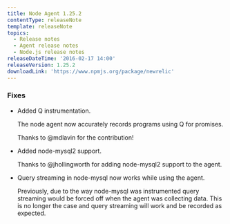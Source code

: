 ```yaml
---
title: Node Agent 1.25.2
contentType: releaseNote
template: releaseNote
topics:
  - Release notes
  - Agent release notes
  - Node.js release notes
releaseDateTime: '2016-02-17 14:00'
releaseVersion: 1.25.2
downloadLink: 'https://www.npmjs.org/package/newrelic'
---
```


### Fixes

* Added Q instrumentation.

  The node agent now accurately records programs using Q for promises.

  Thanks to @mdlavin for the contribution!
* Added node-mysql2 support.

  Thanks to @jhollingworth for adding node-mysql2 support to the agent.
* Query streaming in node-mysql now works while using the agent.

  Previously, due to the way node-mysql was instrumented query streaming would be forced off when the agent was collecting data. This is no longer the case and query streaming will work and be recorded as expected.
